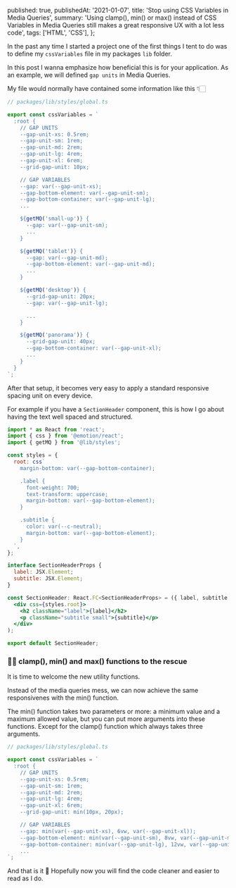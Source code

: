   published: true,
  publishedAt: '2021-01-07',
  title: 'Stop using CSS Variables in Media Queries',
  summary:
    'Using clamp(), min() or max() instead of CSS Variables in Media Queries still makes a great responsive UX with a lot less code',
  tags: ['HTML', 'CSS'],
};

In the past any time I started a project one of the first things I tent to do
was to define my `cssVariables` file in my packages `lib` folder.

In this post I wanna emphasize how beneficial this is for your application. As
an example, we will defined `gap units` in Media Queries.

My file would normally have contained some information like this 👇🏻

```ts
// packages/lib/styles/global.ts

export const cssVariables = `
  :root {
    // GAP UNITS
    --gap-unit-xs: 0.5rem;
    --gap-unit-sm: 1rem;
    --gap-unit-md: 2rem;
    --gap-unit-lg: 4rem;
    --gap-unit-xl: 6rem;
    --grid-gap-unit: 10px;

    // GAP VARIABLES
    --gap: var(--gap-unit-xs);
    --gap-bottom-element: var(--gap-unit-sm);
    --gap-bottom-container: var(--gap-unit-lg);
    ...

    ${getMQ('small-up')} {
      --gap: var(--gap-unit-sm);
      ...
    }

    ${getMQ('tablet')} {
      --gap: var(--gap-unit-md);
      --gap-bottom-element: var(--gap-unit-md);
      ...
    }

    ${getMQ('desktop')} {
      --grid-gap-unit: 20px;
      --gap: var(--gap-unit-lg);

      ...
    }

    ${getMQ('panorama')} {
      --grid-gap-unit: 40px;
      --gap-bottom-container: var(--gap-unit-xl);
      ...
    }
  }
`;
```

After that setup, it becomes very easy to apply a standard responsive spacing
unit on every device.

For example if you have a `SectionHeader` component, this is how I go about
having the text well spaced and structured.

```jsx
import * as React from 'react';
import { css } from '@emotion/react';
import { getMQ } from '@lib/styles';

const styles = {
  root: css`
    margin-bottom: var(--gap-bottom-container);

    .label {
      font-weight: 700;
      text-transform: uppercase;
      margin-bottom: var(--gap-bottom-element);
    }

    .subtitle {
      color: var(--c-neutral);
      margin-bottom: var(--gap-bottom-element);
    }
  `,
};

interface SectionHeaderProps {
  label: JSX.Element;
  subtitle: JSX.Element;
}

const SectionHeader: React.FC<SectionHeaderProps> = ({ label, subtitle }) => (
  <div css={styles.root}>
    <h2 className="label">{label}</h2>
    <p className="subtitle small">{subtitle}</p>
  </div>
);

export default SectionHeader;
```

### 👋🏻 clamp(), min() and max() functions to the rescue

It is time to welcome the new utility functions.

Instead of the media queries mess, we can now achieve the same responsivenes
with the min() function.

The min() function takes two parameters or more: a minimum value and a maximum
allowed value, but you can put more arguments into these functions. Except for
the clamp() function which always takes three arguments.

```ts
// packages/lib/styles/global.ts

export const cssVariables = `
  :root {
    // GAP UNITS
    --gap-unit-xs: 0.5rem;
    --gap-unit-sm: 1rem;
    --gap-unit-md: 2rem;
    --gap-unit-lg: 4rem;
    --gap-unit-xl: 6rem;
    --grid-gap-unit: min(10px, 20px);

    // GAP VARIABLES
    --gap: min(var(--gap-unit-xs), 6vw, var(--gap-unit-xl));
    --gap-bottom-element: min(var(--gap-unit-sm), 8vw, var(--gap-unit-md));
    --gap-bottom-container: min(var(--gap-unit-lg), 12vw, var(--gap-unit-xl));
    ...
`;
```

And that is it 🎉 Hopefully now you will find the code cleaner and easier to
read as I do.

<br />
